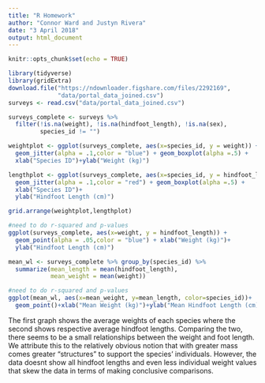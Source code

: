 ```yaml
---
title: "R Homework"
author: "Connor Ward and Justyn Rivera"
date: "3 April 2018"
output: html_document
---
```


```r
knitr::opts_chunk$set(echo = TRUE)
```
```r

library(tidyverse)
library(gridExtra)
download.file("https://ndownloader.figshare.com/files/2292169",
              "data/portal_data_joined.csv")
surveys <- read.csv("data/portal_data_joined.csv")

surveys_complete <- surveys %>%
  filter(!is.na(weight), !is.na(hindfoot_length), !is.na(sex),
         species_id != "")

weightplot <- ggplot(surveys_complete, aes(x=species_id, y = weight)) +
  geom_jitter(alpha = .1,color = "blue") + geom_boxplot(alpha =.5) +
  xlab("Species ID")+ylab("Weight (kg)")

lengthplot <- ggplot(surveys_complete, aes(x=species_id, y = hindfoot_length)) +
  geom_jitter(alpha = .1,color = "red") + geom_boxplot(alpha =.5) +
  xlab("Species ID")+
  ylab("Hindfoot Length (cm)")

grid.arrange(weightplot,lengthplot)

#need to do r-squared and p-values
ggplot(surveys_complete, aes(x=weight, y = hindfoot_length)) +
  geom_point(alpha = .05,color = "blue") + xlab("Weight (kg)")+
  ylab("Hindfoot Length (cm)")

mean_wl <- surveys_complete %>% group_by(species_id) %>%
  summarize(mean_length = mean(hindfoot_length),
            mean_weight = mean(weight))

#need to do r-squared and p-values
ggplot(mean_wl, aes(x=mean_weight, y=mean_length, color=species_id))+
  geom_point()+xlab("Mean Weight (kg)")+ylab("Mean Hindfoot Length (cm)")
```
  The first graph shows the average weights of each species where the second shows respective average hindfoot lengths. Comparing the two, there seems to be a small relationships between the weight and foot length. We attribute this to the relatively obvious notion that with greater mass comes greater "structures" to support the species' individuals. However, the data doesnt show all hindfoot lengths and even less individual weight values that skew the data in terms of making conclusive comparisons.
